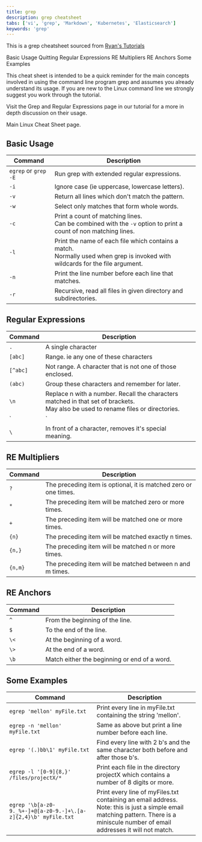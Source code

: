 ```yaml
---
title: grep
description: grep cheatsheet
tabs: ['vi', 'grep', 'Markdown', 'Kubernetes', 'Elasticsearch']
keywords: 'grep'
---
```


<PageDescription>

This is a grep cheatsheet sourced from [Ryan's Tutorials](https://ryanstutorials.net/linuxtutorial/cheatsheetgrep.php)

</PageDescription>

<AnchorLinks>
  <AnchorLink>Basic Usage</AnchorLink>
  <AnchorLink>Quitting</AnchorLink>
  <AnchorLink>Regular Expressions</AnchorLink>
  <AnchorLink>RE Multipliers</AnchorLink>
  <AnchorLink>RE Anchors</AnchorLink>
  <AnchorLink>Some Examples</AnchorLink>
</AnchorLinks>

This cheat sheet is intended to be a quick reminder for the main concepts involved in using the command line program grep and assumes you already understand its usage. If you are new to the Linux command line we strongly suggest you work through the tutorial.

Visit the Grep and Regular Expressions page in our tutorial for a more in depth discussion on their usage.

Main Linux Cheat Sheet page.

## Basic Usage

| Command              | Description                                                                                                                       |
| -------------------- | --------------------------------------------------------------------------------------------------------------------------------- |
| `egrep` or `grep -E` | Run grep with extended regular expressions.                                                                                       |
| `-i`                 | Ignore case (ie uppercase, lowercase letters).                                                                                    |
| `-v`                 | Return all lines which don't match the pattern.                                                                                   |
| `-w`                 | Select only matches that form whole words.                                                                                        |
| `-c`                 | Print a count of matching lines.<br />Can be combined with the `-v` option to print a count of non matching lines.                |
| `-l`                 | Print the name of each file which contains a match.<br />Normally used when grep is invoked with wildcards for the file argument. |
| `-n`                 | Print the line number before each line that matches.                                                                              |
| `-r`                 | Recursive, read all files in given directory and subdirectories.                                                                  |

## Regular Expressions

<!-- prettier-ignore -->
| Command                                                    | Description                                                                                                                           |
| ---------------------------------------------------------- | ------------------------------------------------------------------------------------------------------------------------------------- |
| `.`                                                        | A single character                                                                                                                    |
| `[abc]`                                                    | Range. ie any one of these characters                                                                                                 |
| `[^abc]`                                                   | Not range. A character that is not one of those enclosed.                                                                             |
| `(abc)`                                                    | Group these characters and remember for later.                                                                                        |
| `\n`                                                       | Replace n with a number. Recall the characters matched in that set of brackets.<br />May also be used to rename files or directories. |
| `|`                                                        | The logical 'or' operation.                                                                                                           |
| `\`                                                        | In front of a character, removes it's special meaning.                                                                                |

## RE Multipliers

| Command | Description                                                      |
| ------- | ---------------------------------------------------------------- |
| `?`     | The preceding item is optional, it is matched zero or one times. |
| `*`     | The preceding item will be matched zero or more times.           |
| `+`     | The preceding item will be matched one or more times.            |
| `{n}`   | The preceding item will be matched exactly n times.              |
| `{n,}`  | The preceding item will be matched n or more times.              |
| `{n,m}` | The preceding item will be matched between n and m times.        |

## RE Anchors

| Command | Description                                  |
| ------- | -------------------------------------------- |
| `^`     | From the beginning of the line.              |
| `$`     | To the end of the line.                      |
| `\<`    | At the beginning of a word.                  |
| `\>`    | At the end of a word.                        |
| `\b`    | Match either the beginning or end of a word. |

## Some Examples

| Command                                                         | Description                                                                                                                                                                             |
| --------------------------------------------------------------- | --------------------------------------------------------------------------------------------------------------------------------------------------------------------------------------- |
| `egrep 'mellon' myFile.txt`                                     | Print every line in myFile.txt containing the string 'mellon'.                                                                                                                          |
| `egrep -n 'mellon' myFile.txt`                                  | Same as above but print a line number before each line.                                                                                                                                 |
| `egrep '(.)bb\1' myFile.txt`                                    | Find every line with 2 b's and the same character both before and after those b's.                                                                                                      |
| `egrep -l '[0-9]{8,}' /files/projectX/*`                        | Print each file in the directory projectX which contains a number of 8 digits or more.                                                                                                  |
| `egrep '\b[a-z0-9._%+-]+@[a-z0-9.-]+\.[a-z]{2,4}\b' myFile.txt` | Print every line of myFiles.txt containing an email address.<br />Note: this is just a simple email matching pattern. There is a miniscule number of email addresses it will not match. |
